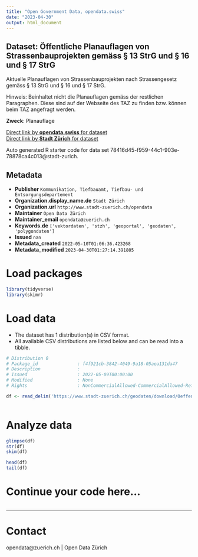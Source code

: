 ```yaml
---
title: "Open Government Data, opendata.swiss"
date: "2023-04-30"
output: html_document
---
```


## Dataset: Öffentliche Planauflagen von Strassenbauprojekten gemäss § 13 StrG und § 16 und § 17 StrG

Aktuelle Planauflagen von Strassenbauprojekten nach Strassengesetz gemäss § 13 StrG und § 16 und § 17 StrG.

Hinweis: Beinhaltet nicht die Planauflagen gemäss der restlichen Paragraphen. Diese sind auf der Webseite des TAZ zu finden bzw. können beim TAZ angefragt werden.

**Zweck**: Planauflage

[Direct link by **opendata.swiss** for dataset](https://opendata.swiss/de/dataset/offentliche-planauflagen-von-strassenbauprojekten-gemass-13-strg-und-16-und-17-strg)<br>
[Direct link by **Stadt Zürich** for dataset](https://data.stadt-zuerich.ch/dataset/geo_oeffentliche_planauflagen_von_strassenbauprojekten_gemaess___13_strg_und___16_und___17_strg)

Auto generated R starter code for data set 78416d45-f959-44c1-903e-78878ca4c013@stadt-zurich.

## Metadata

- **Publisher** `Kommunikation, Tiefbauamt, Tiefbau- und Entsorgungsdepartement`
- **Organization.display_name.de** `Stadt Zürich`
- **Organization.url** `http://www.stadt-zuerich.ch/opendata`
- **Maintainer** `Open Data Zürich`
- **Maintainer_email** `opendata@zuerich.ch`
- **Keywords.de** `['vektordaten', 'stzh', 'geoportal', 'geodaten', 'polygondaten']`
- **Issued** `nan`
- **Metadata_created** `2022-05-10T01:06:36.423268`
- **Metadata_modified** `2023-04-30T01:27:14.391805`


# Load packages

```r

library(tidyverse)
library(skimr)

```

# Load data

-   The dataset has 1 distribution(s) in CSV format.
-   All available CSV distributions are listed below and can be read into a tibble.

```r

# Distribution 0
# Package_id               : f4f921cb-3842-4049-9a18-05aea131da47
# Description              : 
# Issued                   : 2022-05-09T00:00:00
# Modified                 : None
# Rights                   : NonCommercialAllowed-CommercialAllowed-ReferenceNotRequired

df <- read_delim('https://www.stadt-zuerich.ch/geodaten/download/Oeffentliche_Planauflagen_von_Strassenbauprojekten_gemaess___13_StrG_und___16_und___17_StrG?format=10008')



```

# Analyze data

```r

glimpse(df)
str(df)
skim(df)

head(df)
tail(df)

```

# Continue your code here...

```r

```

------------------------------------------------------------------------

# Contact

opendata@zuerich.ch | Open Data Zürich
